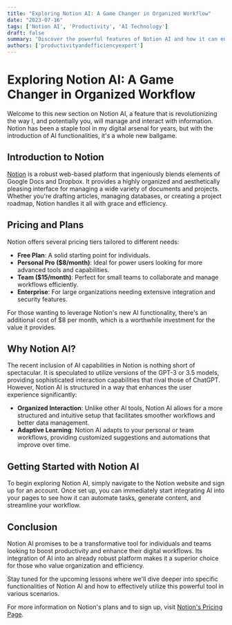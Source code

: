 ```yaml
---
title: "Exploring Notion AI: A Game Changer in Organized Workflow"
date: "2023-07-16"
tags: ['Notion AI', 'Productivity', 'AI Technology']
draft: false
summary: "Discover the powerful features of Notion AI and how it can enhance your organizational workflow, surpassing other AI tools like ChatGPT."
authors: ['productivityandefficiencyexpert']
---
```


# Exploring Notion AI: A Game Changer in Organized Workflow

Welcome to this new section on Notion AI, a feature that is revolutionizing the way I, and potentially you, will manage and interact with information. Notion has been a staple tool in my digital arsenal for years, but with the introduction of AI functionalities, it's a whole new ballgame.

## Introduction to Notion

[Notion](https://www.notion.so) is a robust web-based platform that ingeniously blends elements of Google Docs and Dropbox. It provides a highly organized and aesthetically pleasing interface for managing a wide variety of documents and projects. Whether you're drafting articles, managing databases, or creating a project roadmap, Notion handles it all with grace and efficiency.

## Pricing and Plans

Notion offers several pricing tiers tailored to different needs:
- **Free Plan**: A solid starting point for individuals.
- **Personal Pro ($8/month)**: Ideal for power users looking for more advanced tools and capabilities.
- **Team ($15/month)**: Perfect for small teams to collaborate and manage workflows efficiently.
- **Enterprise**: For large organizations needing extensive integration and security features.

For those wanting to leverage Notion's new AI functionality, there's an additional cost of $8 per month, which is a worthwhile investment for the value it provides.

## Why Notion AI?

The recent inclusion of AI capabilities in Notion is nothing short of spectacular. It is speculated to utilize versions of the GPT-3 or 3.5 models, providing sophisticated interaction capabilities that rival those of ChatGPT. However, Notion AI is structured in a way that enhances the user experience significantly:

- **Organized Interaction**: Unlike other AI tools, Notion AI allows for a more structured and intuitive setup that facilitates smoother workflows and better data management.
- **Adaptive Learning**: Notion AI adapts to your personal or team workflows, providing customized suggestions and automations that improve over time.

## Getting Started with Notion AI

To begin exploring Notion AI, simply navigate to the Notion website and sign up for an account. Once set up, you can immediately start integrating AI into your pages to see how it can automate tasks, generate content, and streamline your workflow.

## Conclusion

Notion AI promises to be a transformative tool for individuals and teams looking to boost productivity and enhance their digital workflows. Its integration of AI into an already robust platform makes it a superior choice for those who value organization and efficiency.

Stay tuned for the upcoming lessons where we'll dive deeper into specific functionalities of Notion AI and how to effectively utilize this powerful tool in various scenarios.

For more information on Notion's plans and to sign up, visit [Notion's Pricing Page](https://www.notion.so/pricing).

